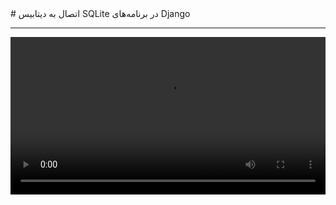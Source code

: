 

<Layout>
<Head>
<title>مستندات اتصال به دیتابیس‌ SQLite در Django - لیارا</title>
</Head>
# اتصال به دیتابیس SQLite در برنامه‌های Django
<hr className="mb-2" />
<video
    src="https://files.liara.ir/liara/django/django-sqlite.mp4"
    controls="controls"
    className="block w-full"
    width="100%"
/>
<br />
<p> برای اتصال موفق به دیتابیس SQLite در برنامه‌های Django کافیست تا گام‌های زیر را طی کنید: </p>
<div className="h-2" />

<Step  steps={[
    {
    step: "۱",
    content: (
    <>
            <h3>تنظیم فایل <Important>settings.py</Important></h3>
            <div className="h-1" />
            <p>
                در ابتدا، بایستی در فایل <Important>settings.py</Important> در بخش <Important>DATABASES</Important> قطعه کد مربوط به دیتابیس SQLite را وارد کنید:
            </p>
            <div className="h-1" />
            <div dir='ltr'>
                <Highlight className="python">
                    {`DATABASES = {
    'default': {
        'ENGINE': 'django.db.backends.sqlite3',
        'NAME': BASE_DIR / 'database' / 'db.sqlite3',
    }
}`}
                </Highlight>
            </div>
            <div className="h-1" />

            <p>
                در قطعه کد فوق، دایرکتوری <Important>database</Important> به عنوان دایرکتوری دیتابیس، مشخص شده است.
            </p>
    </>
    )
    },
    {
    step: "۲",
    content: (
    <>
            <h3>
            ایجاد و پیکربندی فایل <Important>liara_pre_start.sh</Important>
            </h3>
            <div className="h-1" />
            <p>
              در مسیر اصلی پروژه، یک فایل به نام <Important>liara_pre_start.sh</Important> ایجاد کنید و قطعه کد زیر را در آن قرار دهید تا عملیات migrate به صورت خودکار در دیتابیس‌تان اعمال شود:
            </p>
            <div className="h-2" />
            <div dir='ltr'>
                <Highlight className="bash">
                    {`mkdir database;
python manage.py migrate;`}
                </Highlight>
            </div>
            <div className="h-2" />
            <Alert variant='success'>
            <p>همچنین بخوانید: <a href="../../use-hooks" className="text-[#2196f3] ">استفاده از Hookها در Django</a></p>
            </Alert>

    </>
    )
    },
    {
    step: "۳",
    content: (
    <>
        <h3>ایجاد دیسک برای دیتابیس</h3>
        <p><a href="/paas/disks/create" className='text-[#2196f3] '>طبق مستندات ایجاد دیسک</a>،  در بخش <b>دیسک‌ها</b> برنامه خود در لیارا، یک دیسک جدید با نام <Important>database</Important> و اندازه مدنظرتان ایجاد کنید.</p>
    </>
    )
    },
    {
    step: "۴",
    content: (
    <>
        <h3>ایجاد و پیکربندی فایل liara.json</h3>
        <p>در مسیر اصلی پروژه، یک فایل به نام <Important>liara.json</Important> ایجاد کنید و قطعه کد زیر را، درون آن، قرار دهید:</p>
        <div dir='ltr'>
        <div className="h-2" />
        <Highlight className="json">
        {`{
    "disks":[
        {
            "name": "database",
            "mountTo": "database"
        }
    ]
}
`}
        </Highlight>
        </div>
    </>
    )
    },
    {
    step: "۵ ",
    content: (
    <>
        <h3>استقرار برنامه در لیارا</h3>
        <p>برنامه خود را با استفاده از دستور <Important>liara deploy</Important> در لیارا مستقر کنید.</p>
    </>
    )
    },
]}/>
<div className="h-4" />
    

<div className="h-4" />
البته در نظر داشته باشید که استفاده از دیتابیس SQLite بیشتر برای وب‌سایت‌های کوچک با پردازش‌های کم مناسب است و 
در مقیاس بالا، بهتر است که از دیتابیس‌های دیگری استفاده کنید.

<Section id="connection-pooling" title="استفاده از Connection Pooling" />
در نظر داشته باشید که SQLite از قابلیت Connection Pooling پشتیبانی نمی‌کند؛ چرا که SQLite یک دیتابیس فایل‌محور است و نیازی به connection pooling ندارد. هر اتصال به فایل دیتابیس مستقل از دیگر اتصالات است و SQLite به طور خودکار این اتصالات را، مدیریت می‌کند.


</Layout>